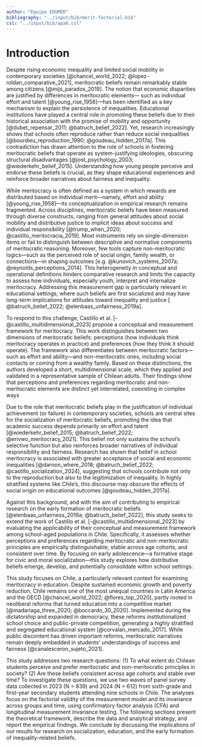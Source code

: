 ```yaml
---
author: "Equipo EDUMER"
bibliography: "../input/bib/merit-factorial.bib"
csl: "../input/bib/apa6.csl"
---
```


# Introduction

Despite rising economic inequality and limited social mobility in contemporary societies [@chancel_world_2022; @lopez-roldan_comparative_2021], meritocratic beliefs remain remarkably stable among citizens [@mijs_paradox_2019]. The notion that economic disparities are justified by differences in meritocratic elements— such as individual effort and talent [@young_rise_1958]—has been identified as a key mechanism to explain the persistence of inequalities. Educational institutions have played a central role in promoting these beliefs due to their historical association with the promise of mobility and opportunity [@dubet_repensar_2011; @batruch_belief_2022]. Yet, research increasingly shows that schools often reproduce rather than reduce social inequalities [@bourdieu_reproduction_1990; @goudeau_hidden_2017a]. This contradiction has drawn attention to the role of schools in fostering meritocratic beliefs that operate as system-justifying ideologies, obscuring structural disadvantages [@jost_psychology_2003; @wiederkehr_belief_2015]. Understanding how young people perceive and endorse these beliefs is crucial, as they shape educational experiences and reinforce broader narratives about fairness and inequality.


While meritocracy is often defined as a system in which rewards are distributed based on individual merit—namely, effort and ability [@young_rise_1958]—its conceptualization in empirical research remains fragmented. Across disciplines, meritocratic beliefs have been measured through diverse constructs, ranging from general attitudes about social mobility and distributive justice to implicit ideas about success and individual responsibility [@trump_when_2020; @castillo_meritocracia_2019]. Most instruments rely on single-dimension items or fail to distinguish between descriptive and normative components of meritocratic reasoning. Moreover, few tools capture non-meritocratic logics—such as the perceived role of social origin, family wealth, or connections—in shaping outcomes [e.g. @kunovich_systems_2007a; @reynolds_perceptions_2014]. This heterogeneity in conceptual and operational definitions hinders comparative research and limits the capacity to assess how individuals, especially youth, interpret and internalize meritocracy. Addressing this measurement gap is particularly relevant in educational settings, where such beliefs are first socialized and may have long-term implications for attitudes toward inequality and justice [ @batruch_belief_2022; @elenbaas_unfairness_2019a].

To respond to this challenge, Castillo et al. [-@castillo_multidimensional_2023] propose a conceptual and measurement framework for meritocracy. This work distinguishes between two dimensions of meritocratic beliefs: perceptions (how individuals think meritocracy operates in practice) and preferences (how they think it should operate). The framework also differentiates between meritocratic factors—such as effort and ability—and non-meritocratic ones, including social contacts or coming from a wealthy family. Based on these distinctions, the authors developed a short, multidimensional scale, which they applied and validated in a representative sample of Chilean adults. Their findings show that perceptions and preferences regarding meritocratic and non-meritocratic elements are distinct yet interrelated, coexisting in complex ways


Due to the role that meritocratic beliefs play in the justification of individual achievement (or failure) in contemporary societies, schools are central sites for the socialization of meritocratic beliefs, promoting the idea that academic success depends primarily on effort and talent [@wiederkehr_belief_2015; @batruch_belief_2022; @erivwo_meritocracy_2021]. This belief not only sustains the school’s selective function but also reinforces broader narratives of individual responsibility and fairness. Research has shown that belief in school meritocracy is associated with greater acceptance of social and economic inequalities [@darnon_where_2018; @batruch_belief_2022; @castillo_socialization_2024], suggesting that schools contribute not only to the reproduction but also to the legitimization of inequality. In highly stratified systems like Chile’s, this discourse may obscure the effects of social origin on educational outcomes [@goudeau_hidden_2017a]. 


Against this background, and with the aim of contributing to empirical research on the early formation of meritocratic beliefs [@elenbaas_unfairness_2019a; @batruch_belief_2022], this study seeks to extend the work of Castillo et al. [-@castillo_multidimensional_2023] by evaluating the applicability of their conceptual and measurement framework among school-aged populations in Chile. Specifically, it assesses whether perceptions and preferences regarding meritocratic and non-meritocratic principles are empirically distinguishable, stable across age cohorts, and consistent over time. By focusing on early adolescence—a formative stage for civic and moral socialization—this study explores how distributive beliefs emerge, develop, and potentially consolidate within school settings.

This study focuses on Chile, a particularly relevant context for examining meritocracy in education. Despite sustained economic growth and poverty reduction, Chile remains one of the most unequal countries in Latin America and the OECD [@chancel_world_2022; @flores_top_2020], partly rooted in neoliberal reforms that turned education into a competitive market [@madariaga_three_2020; @boccardo_30_2020]. Implemented during the dictatorship and expanded in democracy, these reforms institutionalized school choice and public-private competition, generating a highly stratified and segregated educational system [@corvalan_mercado_2017]. While public discontent has driven important reforms, meritocratic narratives remain deeply embedded in students’ understandings of success and fairness [@canalesceron_sujeto_2021].

This study addresses two research questions: (1) To what extent do Chilean students perceive and prefer meritocratic and non-meritocratic principles in society? (2) Are these beliefs consistent across age cohorts and stable over time? To investigate these questions, we use two waves of panel survey data collected in 2023 (N = 839) and 2024 (N = 612) from sixth-grade and first-year secondary students attending nine schools in Chile. The analyses focus on the factorial validity of the measurement model and its invariance across groups and time, using confirmatory factor analysis (CFA) and longitudinal measurement invariance testing. The following sections present the theoretical framework, describe the data and analytical strategy, and report the empirical findings. We conclude by discussing the implications of our results for research on socialization, education, and the early formation of inequality-related beliefs.
